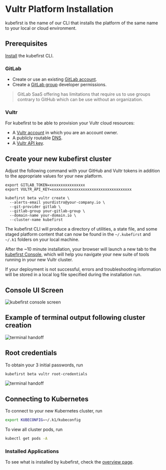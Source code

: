 # Vultr Platform Installation

kubefirst is the name of our CLI that installs the platform of the same name to your local or cloud environment.

## Prerequisites

[Install](../../../index.mdx#install-the-kubefirst-cli) the kubefirst CLI.

### GitLab

- Create or use an existing [GitLab account](https://gitlab.com).
- Create a [GitLab group](https://docs.gitlab.com/ee/user/group/) developer permissions.

> GitLab SaaS offering has limitations that require us to use groups contrary to GitHub which can be use without an organization.

### Vultr

For kubefirst to be able to provision your Vultr cloud resources:

- A [Vultr account](https://www.vultr.com/register/) in which you are an account owner.
- A publicly routable [DNS](https://www.vultr.com/docs/introduction-to-vultr-dns/).
- A [Vultr API key](https://my.vultr.com/settings/#settingsapi).

## Create your new kubefirst cluster

Adjust the following command with your GitHub and Vultr tokens in addition to the appropriate values for your new platform.

```shell
export GITLAB_TOKEN=xxxxxxxxxxxxxxxx
export VULTR_API_KEY=xxxxxxxxxxxxxxxxxxxxxxxxxxxxxxxxxxxx

kubefirst beta vultr create \
  --alerts-email yourdistro@your-company.io \
  --git-provider gitlab \
  --gitlab-group your-gitlab-group \
  --domain-name your-domain.io \
  --cluster-name kubefirst
```

The kubefirst CLI will produce a directory of utilities, a state file, and some staged platform content that can now be found in the `~/.kubefirst` and `~/.k1` folders on your local machine.

After the ~10 minute installation, your browser will launch a new tab to the [kubefirst Console](https://github.com/kubefirst/console), which will help you navigate your new suite of tools running in your new Vultr cluster.

If your deployment is not successful, errors and troubleshooting information will be stored in a local log file specified during the installation run.

## Console UI Screen

![kubefirst console screen](../../../img/common/gitlab/console.png)

## Example of terminal output following cluster creation

![terminal handoff](../../../img/vultr/gitlab/handoff-screen.png)

## Root credentials

To obtain your 3 initial passwords, run

```bash
kubefirst beta vultr root-credentials
```

![terminal handoff](../../../img/common/kubefirst/root-credentials.png)

## Connecting to Kubernetes

To connect to your new Kubernetes cluster, run

```bash
export KUBECONFIG=~/.k1/kubeconfig
```

To view all cluster pods, run

```bash
kubectl get pods -A
```

### Installed Applications

To see what is installed by kubefirst, check the [overview page](../../overview.mdx).
